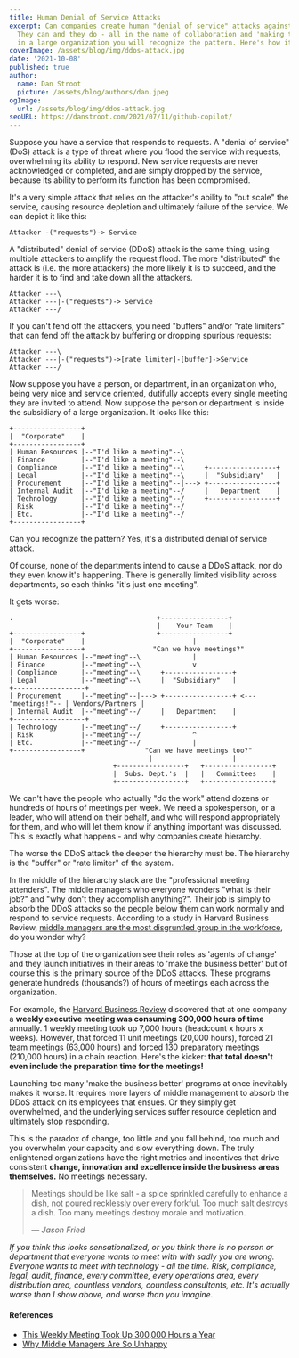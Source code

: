 ```yaml
---
title: Human Denial of Service Attacks
excerpt: Can companies create human "denial of service" attacks against their own employees?
  They can and they do - all in the name of collaboration and 'making the business better'. If you work
  in a large organization you will recognize the pattern. Here's how it works...
coverImage: /assets/blog/img/ddos-attack.jpg
date: '2021-10-08'
published: true
author:
  name: Dan Stroot
  picture: /assets/blog/authors/dan.jpeg
ogImage:
  url: /assets/blog/img/ddos-attack.jpg
seoURL: https://danstroot.com/2021/07/11/github-copilot/
---
```


Suppose you have a service that responds to requests. A "denial of service" (DoS) attack is a type of threat where you flood the service with requests, overwhelming its ability to respond. New service requests are never acknowledged or completed, and are simply dropped by the service, because its ability to perform its function has been compromised.

It's a very simple attack that relies on the attacker's ability to "out scale" the service, causing resource depletion and ultimately failure of the service. We can depict it like this:

```shell
Attacker -("requests")-> Service
```

A "distributed" denial of service (DDoS) attack is the same thing, using multiple attackers to amplify the request flood. The more "distributed" the attack is (i.e. the more attackers) the more likely it is to succeed, and the harder it is to find and take down all the attackers.

```shell
Attacker ---\
Attacker ---|-("requests")-> Service
Attacker ---/
```

If you can't fend off the attackers, you need "buffers" and/or "rate limiters" that can fend off the attack by buffering or dropping spurious requests:

```shell
Attacker ---\
Attacker ---|-("requests")->[rate limiter]-[buffer]->Service
Attacker ---/
```

Now suppose you have a person, or department, in an organization who, being very nice and service oriented, dutifully accepts every single meeting they are invited to attend. Now suppose the person or department is inside the subsidiary of a large organization. It looks like this:

```shell
+-----------------+
|  "Corporate"    |
+-----------------+
| Human Resources |--"I'd like a meeting"--\
| Finance         |--"I'd like a meeting"--\
| Compliance      |--"I'd like a meeting"--\     +-----------------+
| Legal           |--"I'd like a meeting"--\     |  "Subsidiary"   |
| Procurement     |--"I'd like a meeting"--|---> +-----------------+
| Internal Audit  |--"I'd like a meeting"--/     |   Department    |
| Technology      |--"I'd like a meeting"--/     +-----------------+
| Risk            |--"I'd like a meeting"--/
| Etc.            |--"I'd like a meeting"--/
+-----------------+
```

Can you recognize the pattern? Yes, it's a distributed denial of service attack.

Of course, none of the departments intend to cause a DDoS attack, nor do they even know it's happening. There is generally limited visibility across departments, so each thinks "it's just one meeting".

It gets worse:

```shell
.                                    +-----------------+
                                     |    Your Team    |
+-----------------+                  +-----------------+
|  "Corporate"    |                           |
+-----------------+                 "Can we have meetings?"
| Human Resources |--"meeting"--\             |
| Finance         |--"meeting"--\             v
| Compliance      |--"meeting"--\     +-----------------+
| Legal           |--"meeting"--\     |  "Subsidiary"   |                  +------------------+
| Procurement     |--"meeting"--|---> +-----------------+ <---"meetings!"-- | Vendors/Partners |
| Internal Audit  |--"meeting"--/     |   Department    |                  +------------------+
| Technology      |--"meeting"--/     +-----------------+
| Risk            |--"meeting"--/             ^
| Etc.            |--"meeting"--/             |
+-----------------+               "Can we have meetings too?"
                                   |                    |
                          +-----------------+   +-----------------+
                          |  Subs. Dept.'s  |   |   Committees    |
                          +-----------------+   +-----------------+
```

We can't have the people who actually "do the work" attend dozens or hundreds of hours of meetings per week. We need a spokesperson, or a leader, who will attend on their behalf, and who will respond appropriately for them, and who will let them know if anything important was discussed. This is exactly what happens - and why companies create hierarchy.

The worse the DDoS attack the deeper the hierarchy must be. The hierarchy is the "buffer" or "rate limiter" of the system.

In the middle of the hierarchy stack are the "professional meeting attenders". The middle managers who everyone wonders "what is their job?" and "why don't they accomplish anything?". Their job is simply to absorb the DDoS attacks so the people below them can work normally and respond to service requests. According to a study in Harvard Business Review, [middle managers are the most disgruntled group in the workforce](https://hbr.org/2014/11/why-middle-managers-are-so-unhappy), do you wonder why?

Those at the top of the organization see their roles as 'agents of change' and they launch initiatives in their areas to 'make the business better' but of course this is the primary source of the DDoS attacks. These programs generate hundreds (thousands?) of hours of meetings each across the organization.

For example, the [Harvard Business Review](https://hbr.org/2014/04/how-a-weekly-meeting-took-up-300000-hours-a-year) discovered that at one company a **weekly executive meeting was consuming 300,000 hours of time** annually. 1 weekly meeting took up 7,000 hours (headcount x hours x weeks). However, that forced 11 unit meetings (20,000 hours), forced 21 team meetings (63,000 hours) and forced 130 preparatory meetings (210,000 hours) in a chain reaction. Here's the kicker: **that total doesn't even include the preparation time for the meetings!**

Launching too many 'make the business better' programs at once inevitably makes it worse. It requires more layers of middle management to absorb the DDoS attack on its employees that ensues. Or they simply get overwhelmed, and the underlying services suffer resource depletion and ultimately stop responding.

This is the paradox of change, too little and you fall behind, too much and you overwhelm your capacity and slow everything down. The truly enlightened organizations have the right metrics and incentives that drive consistent **change, innovation and excellence inside the business areas themselves.** No meetings necessary.

> Meetings should be like salt - a spice sprinkled carefully to enhance a dish, not poured recklessly over every forkful. Too much salt destroys a dish. Too many meetings destroy morale and motivation.
>
> <cite>&mdash; Jason Fried</cite>

_If you think this looks sensationalized, or you think there is no person or department that everyone wants to meet with with sadly you are wrong. Everyone wants to meet with technology - all the time. Risk, compliance, legal, audit, finance, every committee, every operations area, every distribution area, countless vendors, countless consultants, etc. It's actually worse than I show above, and worse than you imagine._

#### References

- [This Weekly Meeting Took Up 300,000 Hours a Year](https://hbr.org/2014/04/how-a-weekly-meeting-took-up-300000-hours-a-year)
- [Why Middle Managers Are So Unhappy](https://hbr.org/2014/11/why-middle-managers-are-so-unhappy)
